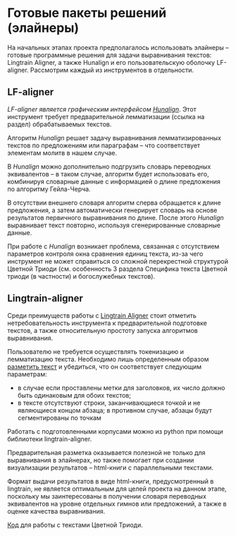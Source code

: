# **Готовые пакеты решений (элайнеры)**

На начальных этапах проекта предполагалось использовать элайнеры – готовые программные решения для задачи выравнивания текстов: Lingtrain Aligner, а также Hunalign и его пользовательскую оболочку LF-aligner. Рассмотрим каждый из инструментов в отдельности.

## LF-aligner

*LF-aligner является графическим интерфейсом [Hunalign](https://github.com/danielvarga/hunalign)*. Этот инструмент требует предварительной лемматизации (ссылка на раздел) обрабатываемых текстов.

Алгоритм *Hunalign* решает задачу выравнивания лемматизированных текстов по предложениям или параграфам – что соответствует элементам молитв в нашем случае.

В *Hunalign* можно дополнительно подгрузить словарь переводных эквивалентов – в таком случае, алгоритм будет использовать его, комбинируя словарные данные с информацией о длине предложения по алгоритму Гейла-Черча.

В отсутствии внешнего словаря алгоритм сперва обращается к длине предложения, а затем автоматически генерирует словарь на основе результатов первичного выравнивания по длине. После этого *Hunalign* выравнивает текст повторно, используя сгенерированные словарные данные.

При работе с *Hunalign* возникает проблема, связанная с отсутствием параметров контроля окна сравнения единиц текста, из-за чего инструмент не может справиться со сложной перекрестной структурой Цветной Триоди (см. особенность 3 раздела Специфика текста Цветной триоди (в частности) и богослужебных текстов).

## Lingtrain-aligner

Среди преимуществ работы с [Lingtrain Aligner](https://github.com/averkij/lingtrain-aligner) стоит отметить нетребовательность инструмента к предварительной подготовке текстов, а также относительную простоту запуска алгоритмов выравнивания.

Пользователю не требуется осуществлять токенизацию и лемматизацию текста. Необходимо лишь определенным образом [разметить текст](https://habr.com/ru/articles/590549/) и убедиться, что он соответствует следующим параметрам:

- в случае если проставлены метки для заголовков, их число должно быть одинаковым для обоих текстов;
- в тексте отсутствуют строки, заканчивающиеся точкой и не являющиеся концом абзаца; в противном случае, абзацы будут сегментированы по точкам

Работать с подготовленными корпусами можно из python при помощи библиотеки lingtrain-aligner.

Предварительная разметка оказывается полезной не только для выравнивания в элайнерах, но также помогает при создании визуализации результатов – html-книги с параллельными текстами.

Формат выдачи результатов в виде html-книги, предусмотренный в lingtrain, не является оптимальным для целей проекта на данном этапе, поскольку мы заинтересованы в получении словаря переводных эквивалентов на уровне отдельных гимнов или предложений, а также в оценке качества выравнивания.

[Код](https://github.com/Drozhzhinastya/GSPC/blob/main/scripts/aligners/Lingtrain_LABse.ipynb) для работы с текстами Цветной Триоди.